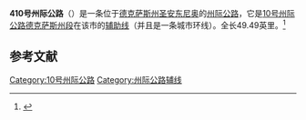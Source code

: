 '''410号州际公路'''（{{lang-en|'''Interstate 410'''}}）是一条位于[[德克萨斯州|德克萨斯州]][[圣安东尼奥_(德克萨斯州)|圣安东尼奥]]的[[州际公路系统|州际公路]]，它是[[10号州际公路德克萨斯州段|10号州际公路德克萨斯州段]]在该市的[[美國州際公路輔助線列表|辅助线]]（并且是一条城市环线）。全长49.49英里。<ref>{{Cite web|url=http://www.fhwa.dot.gov/reports/routefinder/table2.htm|title=Table 2: Auxiliary Routes of the Dwight D. Eisenhower National System Of Interstate and Defense Highways as of October 31, 2002|publisher=U.S. Department of Transportation|accessdate=2015-01-06|archive-date=2009-09-21|archive-url=https://web.archive.org/web/20090921181603/http://www.fhwa.dot.gov/reports/routefinder/table2.htm|dead-url=no}}</ref>

== 参考文献 ==
{{Reflist}}

{{10号州际公路及其辅助线}}
[[Category:10号州际公路|Category:10号州际公路]]
[[Category:州际公路辅线|Category:州际公路辅线]]